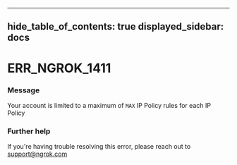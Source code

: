 

---
hide_table_of_contents: true
displayed_sidebar: docs
---


# ERR_NGROK_1411

### Message
Your account is limited to a maximum of `MAX` IP Policy rules for each IP Policy

<ErrorDetails error="err_ngrok_1411" />



### Further help
If you're having trouble resolving this error, please reach out to [support@ngrok.com](mailto:support@ngrok.com?subject=Help%20with%20ERR_NGROK_1411)

